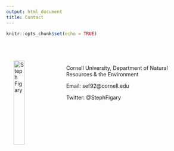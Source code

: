 ```yaml
---
output: html_document
title: Contact
---
```


```r
knitr::opts_chunk$set(echo = TRUE)
```

<br>

<img src="Figary Stephanie IMG_2711.jpg" alt="Steph Figary" width="24%" align="left" hspace="20" vspace="20">



<br>

Cornell University, Department of Natural Resources & the Environment

Email: sef92@cornell.edu

Twitter: @StephFigary





